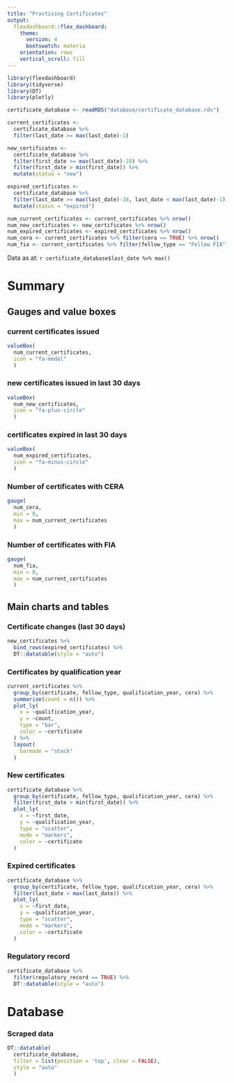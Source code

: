 ```yaml
---
title: "Practising Certificates"
output: 
  flexdashboard::flex_dashboard:
    theme:
      version: 4
      bootswatch: materia
    orientation: rows
    vertical_scroll: fill
---
```


```r
library(flexdashboard)
library(tidyverse)
library(DT)
library(plotly)

certificate_database <- readRDS("database/certificate_database.rds")

current_certificates <- 
  certificate_database %>%
  filter(last_date >= max(last_date)-1)

new_certificates <-
  certificate_database %>%
  filter(first_date >= max(last_date)-28) %>%
  filter(first_date > min(first_date)) %>%
  mutate(status = "new")

expired_certificates <-
  certificate_database %>%
  filter(last_date >= max(last_date)-28, last_date < max(last_date)-1) %>%
  mutate(status = "expired")

num_current_certificates <- current_certificates %>% nrow()
num_new_certificates <- new_certificates %>% nrow()
num_expired_certificates <- expired_certificates %>% nrow()
num_cera <- current_certificates %>% filter(cera == TRUE) %>% nrow()
num_fia <- current_certificates %>% filter(fellow_type == "Fellow FIA") %>% nrow()


```

Data as at: `r certificate_database$last_date %>% max()`

Summary
===================================== 



Gauges and value boxes
-------------------------------------

### current certificates issued
```r
valueBox(
  num_current_certificates, 
  icon = "fa-medal"
  )
```

### new certificates issued in last 30 days
```r
valueBox(
  num_new_certificates, 
  icon = "fa-plus-circle"
  )
```

### certificates expired in last 30 days
```r
valueBox(
  num_expired_certificates, 
  icon = "fa-minus-circle"
  )
```

### Number of certificates with CERA
```r
gauge(
  num_cera, 
  min = 0,
  max = num_current_certificates
  )
```

### Number of certificates with FIA
```r
gauge(
  num_fia, 
  min = 0,
  max = num_current_certificates
  )
```

Main charts and tables {.tabset}
-------------------------------------

### Certificate changes (last 30 days)
```r
new_certificates %>%
  bind_rows(expired_certificates) %>%
  DT::datatable(style = "auto")
```

### Certificates by qualification year
```r
current_certificates %>%
  group_by(certificate, fellow_type, qualification_year, cera) %>%
  summarise(count = n()) %>%
  plot_ly(
    x = ~qualification_year,
    y = ~count,
    type = "bar",
    color = ~certificate
  ) %>%
  layout(
    barmode = "stack"
  )
```

### New certificates
```r
certificate_database %>%
  group_by(certificate, fellow_type, qualification_year, cera) %>%
  filter(first_date > min(first_date)) %>%
  plot_ly(
    x = ~first_date,
    y = ~qualification_year,
    type = "scatter",
    mode = "markers",
    color = ~certificate
  )
```

### Expired certificates
```r
certificate_database %>%
  group_by(certificate, fellow_type, qualification_year, cera) %>%
  filter(last_date < max(last_date)) %>%
  plot_ly(
    x = ~first_date,
    y = ~qualification_year,
    type = "scatter",
    mode = "markers",
    color = ~certificate
  )
```

### Regulatory record
```r
certificate_database %>%
  filter(regulatory_record == TRUE) %>%
  DT::datatable(style = "auto")
```


Database
=====================================

### Scraped data

```r
DT::datatable(
  certificate_database,
  filter = list(position = 'top', clear = FALSE),
  style = "auto"
  )
```
